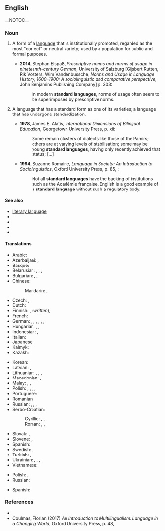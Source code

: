 ==English==
{{wikipedia}}
__NOTOC__

===Noun===
{{en-noun}}

# {{lb|en|sociolinguistics}} A form of a [[language]] that is institutionally promoted, regarded as the most "correct" or neutral variety; used by a population for public and formal purposes.
#: {{syn|en|standard|standard dialect|standard variety}}
#* '''2014''', Stephan Elspaß, ''Prescriptive norms and norms of usage in nineteenth-century German'', University of Salzburg [Gijsbert Rutten, Rik Vosters, Wim Vandenbussche, ''Norms and Usage in Language History, 1600–1900: A sociolinguistic and comparative perspective'', John Benjamins Publishing Company] p. 303:
#*: In modern '''standard languages''', norms of usage often seem to be superimposed by prescriptive norms.
# {{lb|en|sociolinguistics}} A language that has a standard form as one of its varieties; a language that has undergone standardization.
#: {{syn|en|[[standardized]] [[language]]}}
#* '''1978''', James E. Alatis, ''International Dimensions of Bilingual Education'', Georgetown University Press, p. xii:
#*: Some remain clusters of dialects like those of the Pamirs; others are at varying levels of stabilisation; some may be young '''standard languages''', having only recently achieved that status; [...]
#* '''1994''', Suzanne Romaine, ''Language in Society: An Introduction to Sociolinguistics'', Oxford University Press, p. 85, {{ISBN|978-0-19-875133-5}}:
#*: Not all '''standard languages''' have the backing of institutions such as the Académie française. English is a good example of a '''standard language''' without such a regulatory body.

====See also====
* [[literary language]]
* {{l|en|Modern Standard Arabic}}
* {{l|en|Standard English}}
* {{l|en|Standard German}}
* {{l|en|Standard Mandarin}}

====Translations====
{{trans-top|standard variety}}
* Arabic: {{t|ar|معيرة لغة|f|tr=muʿīra luḡa}}
* Azerbaijani: {{t|az|standart dil}}, {{t|az|ədəbi dil}}
* Basque: {{t|eu|hizkuntza estandar}}
* Belarusian: {{t|be|стандартная мова|f}}, {{t|be|літаратурная мова|f}}, {{t|be|нарматыўная мова|f}}, {{t|be|культурная мова|f}}
* Bulgarian: {{t|bg|стандартен език|m}}, {{t|bg|литературен език|m}}, {{t|bg|книжовен език|m}}
* Chinese:
*: Mandarin: {{t|cmn|標準語言|sc=Hani}}, {{t|cmn|标准语言|sc=Hani}}
* Czech: {{t|cs|standardní jazyk|m}}, {{t|cs|spisovný jazyk|m}}
* Dutch: {{t+|nl|standaardtaal|f}}
* Finnish: {{t+|fi|yleiskieli}}, {{t+|fi|kirjakieli}} (''written''), {{t|fi|standardikieli}}
* French: {{t|fr|langue standard|f}}
* German: {{t+|de|Standardsprache|f}}, {{t+|de|Ausbausprache|f}}, {{t+|de|Schriftsprache|f}} {{gloss|especially written}}, {{t+|de|Einheitssprache|f}}, {{t+|de|Hochsprache|f}}, {{t+|de|Gemeinsprache|f}}, {{t+|de|Literatursprache|f}}
* Hungarian: {{t|hu|sztenderd nyelvváltozat}}, {{t+|hu|sztenderd nyelv}}, {{t+|hu|köznyelv}}
* Indonesian: {{t+|id|bahasa baku}}, {{t+|id|bahasa standar}}
* Italian: {{t|it|lingua standard|f}}
* Japanese: {{t|ja|標準語|tr=hyōjungo}}
* Kalmyk: {{t|xal|бәрмҗ келн}}
* Kazakh: {{t|kk|әдеби тіл}}
{{trans-mid}}
* Korean: {{t+|ko|표준어|sc=Kore}}
* Latvian: {{t|lv|standarta valoda|f}}, {{t|lv|literārā valoda|f}}
* Lithuanian: {{t|lt|bendrinė kalba|f}}, {{t|lt|standartinė kalba|f}}, {{t|lt|bendroji kalba|f}}, {{t|lt|literatūrinė kalba|f}}
* Macedonian: {{t|mk|стандарден јазик|m}}, {{t|mk|литературен јазик|m}}
* Malay: {{t|ms|bahasa baku}}, {{t|ms|bahasa piawai}}, {{t|ms|bahasa standard}}
* Polish: {{t+|pl|język ogólny|m}}, {{t+|pl|język standardowy|m}}, {{t+|pl|język literacki|m}}, {{t|pl|dialekt kulturalny|m}}, {{t|pl|narzecze ogólne|n}}
* Portuguese: {{t|pt|língua padrão}}
* Romanian: {{t|ro|limbă standard}}
* Russian: {{t|ru|станда́ртный язы́к|m}}, {{t+|ru|литерату́рный язы́к|m}}, {{t|ru|нормати́вный язы́к|m}}, {{t|ru|культу́рный язы́к|m}}
* Serbo-Croatian:
*: Cyrillic: {{t|sh|стандардни језик|m|sc=Cyrl}}, {{t|sh|књижевни језик|m|sc=Cyrl}}, {{t|sh|стандардни идиом|m|sc=Cyrl}}
*: Roman: {{t|sh|standardni jezik|m}}, {{t|sh|književni jezik|m}}, {{t|sh|standardni idiom|m}}
* Slovak: {{t|sk|štandardný jazyk|m}}, {{t|sk|spisovný jazyk|m}}
* Slovene: {{t|sl|standardni jezik|m}}, {{t|sl|knjižni jezik|m}}
* Spanish: {{t|es|lengua estándar|f}}
* Swedish: {{t+|sv|standardspråk|n}}, {{t|sv|riksspråk|n}}
* Turkish: {{t+|tr|standart dil}}, {{t+|tr|ölçünlü dil}}
* Ukrainian: {{t+|uk|літературна мова|f}}, {{t|uk|стандартна мова|f}}, {{t|uk|нормативна мова|f}}, {{t|uk|культурна мова|f}}
* Vietnamese: {{t|vi|tiếng chuẩn}}
{{trans-bottom}}
{{trans-top|standardized language}}
* Polish: {{t+|pl|język standardowy|m}}, {{t+|pl|język literacki|m}}
* Russian: {{t|ru|станда́ртный язы́к|m}}
{{trans-mid}}
* Spanish: {{t|es|lengua estándar|f}}
{{trans-bottom}}

===References===
* {{Cite book|last=Finegan|first=Edward|year=2007|title=Language: Its Structure and Use|location=Boston|publisher=Cengage Learning|pages=14|isbn=1413030556|url=http://books.google.com/books?id=7oVNbsmOqWwC}}
* Coulmas, Florian (2017) ''An Introduction to Multilingualism: Language in a Changing World'', Oxford University Press, p. 48, {{ISBN|978-0-19-879110-2}}